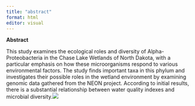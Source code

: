 ```yaml
---
title: "abstract"
format: html
editor: visual
---
```


**Abstract**

This study examines the ecological roles and diversity of Alpha-Proteobacteria in the Chase Lake Wetlands of North Dakota, with a particular emphasis on how these microorganisms respond to various environmental factors. The study finds important taxa in this phylum and investigates their possible roles in the wetland environment by examining genomic data gathered from the NEON project. According to initial results, there is a substantial relationship between water quality indexes and microbial diversity.![](images/finalprojectpic.jpg)
